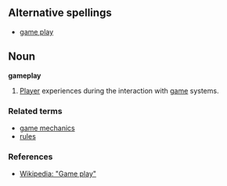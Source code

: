 == Alternative spellings ==
* [[game play]]

== Noun ==
'''gameplay'''
# [[Player]] experiences during the interaction with [[game]] systems.

=== Related terms ===
* [[game mechanics]]
* [[rules]]

=== References ===
* [[w:Game_play|Wikipedia: "Game play"]]